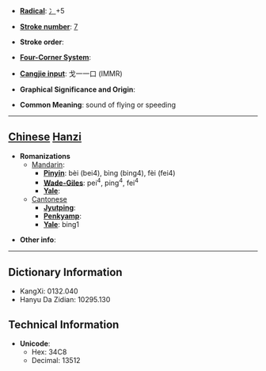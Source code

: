 * '''[[Wiktionary:Chinese radical index| Radical]]''': [[Wiktionary:Chinese radical index 冫|冫]]+5

* '''[[Wiktionary:Chinese total strokes index|Stroke number]]''': [[Wiktionary:Chinese total strokes index 7|7]]

* '''Stroke order''': 

* '''[[Wiktionary:Chinese four corner index|Four-Corner System]]''': 

* '''[[Wiktionary:Chinese Cangjie index|Cangjie input]]''': 戈一一口 (IMMR)

* '''Graphical Significance and Origin''': 

* '''Common Meaning''': sound of flying or speeding

----

== [[Chinese]] [[Hanzi]] ==

* '''Romanizations'''
** [[Mandarin]]:
*** '''[[Pinyin]]''': bèi (bei4), bìng (bing4), fèi (fei4)
*** '''[[Wade-Giles]]''': pei<sup>4</sup>, ping<sup>4</sup>, fei<sup>4</sup>
*** '''[[Yale]]''': 
**[[Cantonese]]
***'''[[Jyutping]]''':
***'''[[Penkyamp]]''': 
***'''[[Yale]]''': bing1

* '''Other info''': 

----

== Dictionary Information ==

* KangXi: 0132.040
* Hanyu Da Zidian: 10295.130

== Technical Information ==

* '''Unicode''':
** Hex: 34C8
** Decimal: 13512